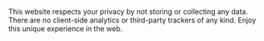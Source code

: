 <SEO title="Privacy" />

<Container section>
  <TitleSection title="Privacy" subtitle="Let's make it simple" />

  This website respects your privacy by not storing or collecting any data. There are no client-side analytics or third-party trackers of any kind. Enjoy this unique experience in the web.
</Container>
